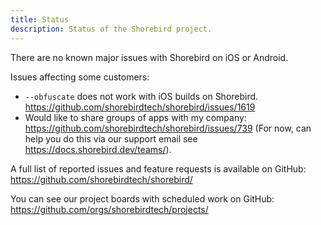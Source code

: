 ```yaml
---
title: Status
description: Status of the Shorebird project.
---
```


There are no known major issues with Shorebird on iOS or Android.

Issues affecting some customers:
* `--obfuscate` does not work with iOS builds on Shorebird.
https://github.com/shorebirdtech/shorebird/issues/1619
* Would like to share groups of apps with my company: https://github.com/shorebirdtech/shorebird/issues/739 (For now, can help you do this via our support email see https://docs.shorebird.dev/teams/).

A full list of reported issues and feature requests is available on GitHub:
https://github.com/shorebirdtech/shorebird/

You can see our project boards with scheduled work on GitHub:
https://github.com/orgs/shorebirdtech/projects/
